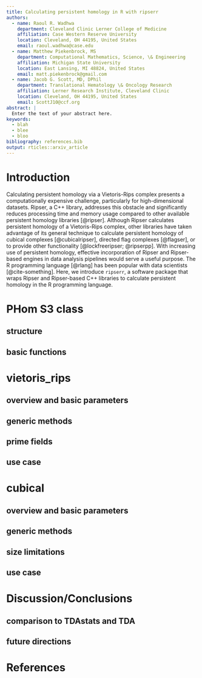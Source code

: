 ```yaml
---
title: Calculating persistent homology in R with ripserr
authors:
  - name: Raoul R. Wadhwa
    department: Cleveland Clinic Lerner College of Medicine
    affiliation: Case Western Reserve University
    location: Cleveland, OH 44195, United States
    email: raoul.wadhwa@case.edu
  - name: Matthew Piekenbrock, MS
    department: Computational Mathematics, Science, \& Engineering
    affiliation: Michigan State University
    location: East Lansing, MI 48824, United States
    email: matt.piekenbrock@gmail.com
  - name: Jacob G. Scott, MD, DPhil
    department: Translational Hematology \& Oncology Research
    affiliation: Lerner Research Institute, Cleveland Clinic
    location: Cleveland, OH 44195, United States
    email: ScottJ10@ccf.org
abstract: |
  Enter the text of your abstract here.
keywords:
  - blah
  - blee
  - bloo
bibliography: references.bib
output: rticles::arxiv_article
---
```


# Introduction

Calculating persistent homology via a Vietoris-Rips complex presents a computationally expensive challenge, particularly for high-dimensional datasets.
Ripser, a C++ library, addresses this obstacle and significantly reduces processing time and memory usage compared to other available persistent homology libraries [@ripser].
Although Ripser calculates persistent homology of a Vietoris-Rips complex, other libraries have taken advantage of its general technique to calculate persistent homology of cubical complexes [@cubicalripser], directed flag complexes [@flagser], or to provide other functionality [@lockfreeripser; @ripserpp].
With increasing use of persistent homology, effective incorporation of Ripser and Ripser-based engines in data analysis pipelines would serve a useful purpose.
The R programming language [@rlang] has been popular with data scientists [@cite-something].
Here, we introduce `ripserr`, a software package that wraps Ripser and Ripser-based C++ libraries to calculate persistent homology in the R programming language.

# PHom S3 class

## structure

## basic functions

# vietoris_rips

## overview and basic parameters

## generic methods

## prime fields

## use case

# cubical

## overview and basic parameters

## generic methods

## size limitations

## use case

# Discussion/Conclusions

## comparison to TDAstats and TDA

## future directions

# References
